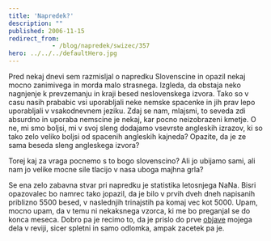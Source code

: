 ```yaml
---
title: 'Napredek?'
description: ""
published: 2006-11-15
redirect_from: 
            - /blog/napredek/swizec/357
hero: ../../../defaultHero.jpg
---
```

Pred nekaj dnevi sem razmisljal o napredku Slovenscine in opazil nekaj mocno zanimivega in morda malo strasnega. Izgleda, da obstaja neko nagnjenje k prevzemanju in kraji besed neslovenskega izvora. Tako so v casu nasih prababic vsi uporabljali neke nemske spacenke in jih prav lepo uporabljali v vsakodnevnem jeziku. Zdaj se nam, mlajsmi, to seveda zdi absurdno in uporaba nemscine je nekaj, kar pocno neizobrazeni kmetje. O ne, mi smo boljsi, mi v svoj sleng dodajamo vsevrste angleskih izrazov, ki so tako zelo veliko boljsi od spacenih angleskih kajneda? Opazite, da je ze sama beseda sleng angleskega izvora?

Torej kaj za vraga pocnemo s to bogo slovenscino? Ali jo ubijamo sami, ali nam jo velike mocne sile tlacijo v nasa uboga majhna grla?

Se ena zelo zabavna stvar pri napredku je statistika letosnjega NaNa. Bisri opazovalec bo namrec tako jopazil, da je bilo v prvih dveh dneh napisanih priblizno 5500 besed, v naslednjih trinajstih pa komaj vec kot 5000. Upam, mocno upam, da v temu ni nekaksnega vzorca, ki me bo preganjal se do konca meseca. Dobro pa je recimo to, da je prislo do prve [objave](http://www.locutio.si/index.php?no=32&amp;clanek=721) mojega dela v reviji, sicer spletni in samo odlomka, ampak zacetek pa je.